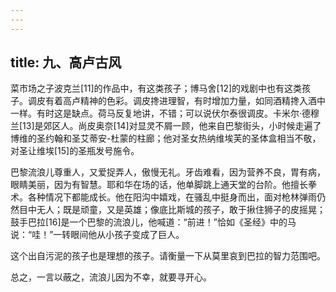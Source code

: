 ```yaml
---
---
---
```

title: 九、高卢古风
---




菜市场之子波克兰[11]的作品中，有这类孩子；博马舍[12]的戏剧中也有这类孩子。调皮有着高卢精神的色彩。调皮搀进理智，有时增加力量，如同酒精搀入酒中一样。有时这是缺点。荷马反复地讲，不错；可以说伏尔泰很调皮。卡米尔·德穆兰[13]是郊区人。尚皮奥奈[14]对显灵不屑一顾，他来自巴黎街头，小时候走遍了博维的圣约翰和圣艾蒂安-杜蒙的柱廊；他对圣女热纳维埃芙的圣体盒相当不敬，对圣让维埃[15]的圣瓶发号施令。

巴黎流浪儿尊重人，又爱捉弄人，傲慢无礼。牙齿难看，因为营养不良，胃有病，眼睛美丽，因为有智慧。耶和华在场的话，他单脚跳上通天堂的台阶。他擅长拳术。各种情况下都能成长。他在阳沟中嬉戏，在骚乱中挺身而出，面对枪林弹雨仍然目中无人；既是顽童，又是英雄；像底比斯城的孩子，敢于揪住狮子的皮摇晃；鼓手巴拉[16]是一个巴黎的流浪儿，他喊道：“前进！”恰如《圣经》中的马说：“哇！”一转眼间他从小孩子变成了巨人。

这个出自污泥的孩子也是理想的孩子。请衡量一下从莫里哀到巴拉的智力范围吧。

总之，一言以蔽之，流浪儿因为不幸，就要寻开心。